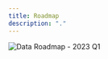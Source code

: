 ```yaml
---
title: Roadmap
description: "."
---
```


![Data Roadmap - 2023 Q1](https://user-images.githubusercontent.com/106250537/220608734-a98e9ecc-6150-486c-97ff-b16cef42787d.png)
